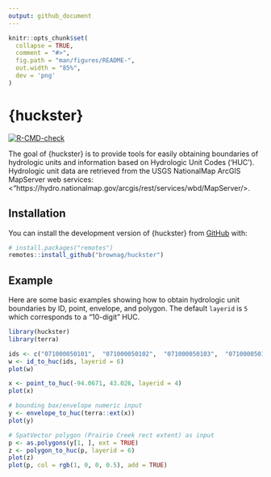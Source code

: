 ```yaml
---
output: github_document
---
```


<!-- README.md is generated from README.Rmd. Please edit that file -->

```r
knitr::opts_chunk$set(
  collapse = TRUE,
  comment = "#>",
  fig.path = "man/figures/README-",
  out.width = "85%",
  dev = 'png'
)
```

# {huckster}

<!-- badges: start -->
[![R-CMD-check](https://github.com/brownag/huckster/actions/workflows/R-CMD-check.yaml/badge.svg)](https://github.com/brownag/huckster/actions/workflows/R-CMD-check.yaml)
<!-- badges: end -->

The goal of {huckster} is to provide tools for easily obtaining boundaries of hydrologic units and information based on Hydrologic Unit Codes ('HUC'). Hydrologic unit data are retrieved from the USGS NationalMap ArcGIS MapServer web services: <"https://hydro.nationalmap.gov/arcgis/rest/services/wbd/MapServer/>.

## Installation

You can install the development version of {huckster} from [GitHub](https://github.com/) with:

``` r
# install.packages("remotes")
remotes::install_github("brownag/huckster")
```

## Example

Here are some basic examples showing how to obtain hydrologic unit boundaries by ID, point, envelope, and polygon. The default `layerid` is `5` which corresponds to a "10-digit" HUC.

```r
library(huckster)
library(terra)

ids <- c("071000050101",  "071000050102",  "071000050103",  "071000050104")
w <- id_to_huc(ids, layerid = 6)
plot(w)

x <- point_to_huc(-94.0671, 43.026, layerid = 4)
plot(x)

# bounding box/envelope numeric input
y <- envelope_to_huc(terra::ext(x))
plot(y)

# SpatVector polygon (Prairie Creek rect extent) as input
p <- as.polygons(y[1, ], ext = TRUE)
z <- polygon_to_huc(p, layerid = 6)
plot(z)
plot(p, col = rgb(1, 0, 0, 0.5), add = TRUE)
```
